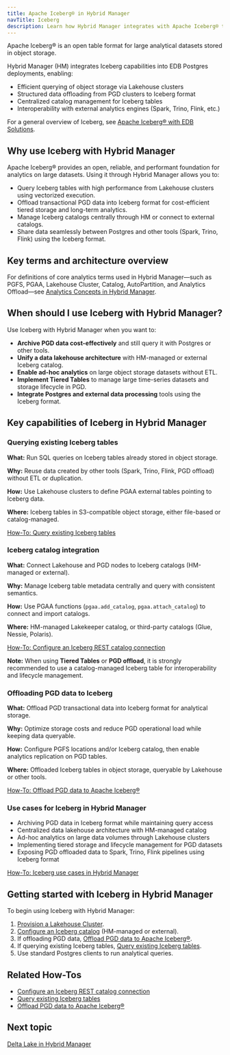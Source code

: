 ```yaml
---
title: Apache Iceberg® in Hybrid Manager
navTitle: Iceberg
description: Learn how Hybrid Manager integrates with Apache Iceberg® to manage large analytical datasets for EDB Postgres Lakehouse and PGD offloading.
---
```


Apache Iceberg® is an open table format for large analytical datasets stored in object storage.

Hybrid Manager (HM) integrates Iceberg capabilities into EDB Postgres deployments, enabling:

- Efficient querying of object storage via Lakehouse clusters
- Structured data offloading from PGD clusters to Iceberg format
- Centralized catalog management for Iceberg tables
- Interoperability with external analytics engines (Spark, Trino, Flink, etc.)

For a general overview of Iceberg, see [Apache Iceberg® with EDB Solutions](../../analytics/iceberg.mdx).

## Why use Iceberg with Hybrid Manager

Apache Iceberg® provides an open, reliable, and performant foundation for analytics on large datasets. Using it through Hybrid Manager allows you to:

- Query Iceberg tables with high performance from Lakehouse clusters using vectorized execution.
- Offload transactional PGD data into Iceberg format for cost-efficient tiered storage and long-term analytics.
- Manage Iceberg catalogs centrally through HM or connect to external catalogs.
- Share data seamlessly between Postgres and other tools (Spark, Trino, Flink) using the Iceberg format.

## Key terms and architecture overview

For definitions of core analytics terms used in Hybrid Manager—such as PGFS, PGAA, Lakehouse Cluster, Catalog, AutoPartition, and Analytics Offload—see [Analytics Concepts in Hybrid Manager](learn/analytics_concepts.mdx).

## When should I use Iceberg with Hybrid Manager?

Use Iceberg with Hybrid Manager when you want to:

- **Archive PGD data cost-effectively** and still query it with Postgres or other tools.
- **Unify a data lakehouse architecture** with HM-managed or external Iceberg catalog.
- **Enable ad-hoc analytics** on large object storage datasets without ETL.
- **Implement Tiered Tables** to manage large time-series datasets and storage lifecycle in PGD.
- **Integrate Postgres and external data processing** tools using the Iceberg format.

## Key capabilities of Iceberg in Hybrid Manager

### Querying existing Iceberg tables

**What:** Run SQL queries on Iceberg tables already stored in object storage.

**Why:** Reuse data created by other tools (Spark, Trino, Flink, PGD offload) without ETL or duplication.

**How:** Use Lakehouse clusters to define PGAA external tables pointing to Iceberg data.

**Where:** Iceberg tables in S3-compatible object storage, either file-based or catalog-managed.

[How-To: Query existing Iceberg tables](./learn/how-to/query-iceberg-existing-tables)

### Iceberg catalog integration

**What:** Connect Lakehouse and PGD nodes to Iceberg catalogs (HM-managed or external).

**Why:** Manage Iceberg table metadata centrally and query with consistent semantics.

**How:** Use PGAA functions (`pgaa.add_catalog`, `pgaa.attach_catalog`) to connect and import catalogs.

**Where:** HM-managed Lakekeeper catalog, or third-party catalogs (Glue, Nessie, Polaris).

[How-To: Configure an Iceberg REST catalog connection](./learn/how-to/configure-iceberg-catalog.mdx)


**Note:** When using **Tiered Tables** or **PGD offload**, it is strongly recommended to use a catalog-managed Iceberg table for interoperability and lifecycle management.

### Offloading PGD data to Iceberg

**What:** Offload PGD transactional data into Iceberg format for analytical storage.

**Why:** Optimize storage costs and reduce PGD operational load while keeping data queryable.

**How:** Configure PGFS locations and/or Iceberg catalog, then enable analytics replication on PGD tables.

**Where:** Offloaded Iceberg tables in object storage, queryable by Lakehouse or other tools.

[How-To: Offload PGD data to Apache Iceberg®](./learn/how-to/offload-pgd-to-iceberg)

### Use cases for Iceberg in Hybrid Manager

- Archiving PGD data in Iceberg format while maintaining query access
- Centralized data lakehouse architecture with HM-managed catalog
- Ad-hoc analytics on large data volumes through Lakehouse clusters
- Implementing tiered storage and lifecycle management for PGD datasets
- Exposing PGD offloaded data to Spark, Trino, Flink pipelines using Iceberg format

[How-To: Iceberg use cases in Hybrid Manager](./learn/use-cases.mdx)

## Getting started with Iceberg in Hybrid Manager

To begin using Iceberg with Hybrid Manager:

1. [Provision a Lakehouse Cluster](./learn/how-to/create-lakehouse-cluster).
2. [Configure an Iceberg catalog](./learn/how-to/configure-iceberg-catalog) (HM-managed or external).
3. If offloading PGD data, [Offload PGD data to Apache Iceberg®](./learn/how-to/offload-pgd-to-iceberg).
4. If querying existing Iceberg tables, [Query existing Iceberg tables](./learn/how-to/query-iceberg-existing-tables).
5. Use standard Postgres clients to run analytical queries.

## Related How-Tos

- [Configure an Iceberg REST catalog connection](./learn/how-to/configure-iceberg-catalog.mdx)
- [Query existing Iceberg tables](./learn/how-to/query-iceberg-existing-tables.mdx)
- [Offload PGD data to Apache Iceberg®](./learn/how-to/offload-pgd-to-iceberg.mdx)

## Next topic

[Delta Lake in Hybrid Manager](./delta_lake)
